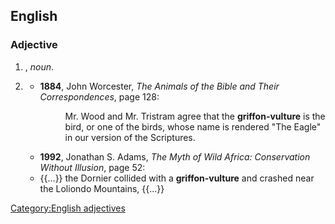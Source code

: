 ==English==

===Adjective===
{{head|en|adjectives}}

# {{rfv-sense}} {{attributive of|griffon vulture|lang=en|nodot=1}}, ''noun''.
# {{lb|en|uncommon}} {{alternative form of|griffon vulture|lang=en}}
#* '''1884''', John Worcester, ''The Animals of the Bible and Their Correspondences'', page 128:
#*: Mr. Wood and Mr. Tristram agree that the '''griffon-vulture''' is the bird, or one of the birds, whose name is rendered "The Eagle" in our version of the Scriptures.
#* '''1992''', Jonathan S. Adams, ''The Myth of Wild Africa: Conservation Without Illusion'', page 52:
#* {{...}} the Dornier collided with a '''griffon-vulture''' and crashed near the Loliondo Mountains, {{...}}

[[Category:English adjectives]]